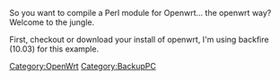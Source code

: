 So you want to compile a Perl module for Openwrt... the openwrt way? Welcome to the jungle. 

First, checkout or download your install of openwrt, I'm using backfire (10.03) for this example.

[[Category:OpenWrt]][[Category:BackupPC]]
